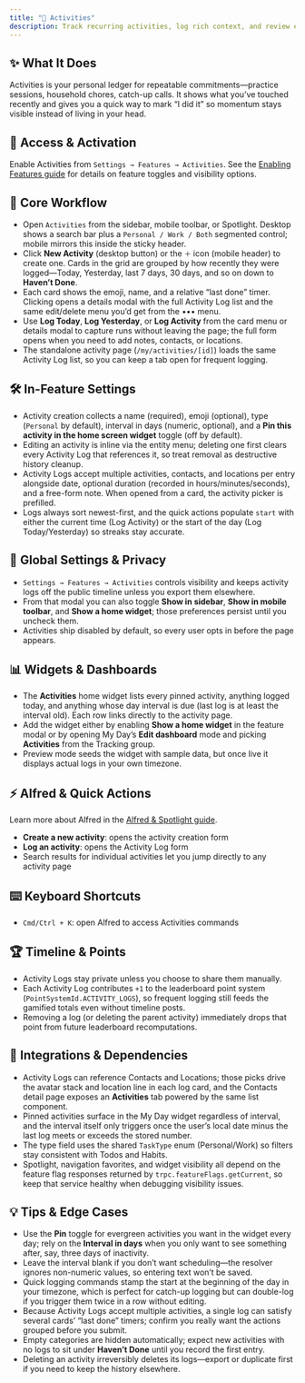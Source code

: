 ```yaml
---
title: "🎯 Activities"
description: Track recurring activities, log rich context, and review everything by recency
---
```


## ✨ What It Does

Activities is your personal ledger for repeatable commitments—practice sessions, household chores, catch-up calls. It shows what you’ve touched recently and gives you a quick way to mark “I did it” so momentum stays visible instead of living in your head.

## 🚪 Access & Activation

Enable Activities from `Settings → Features → Activities`. See the [Enabling Features guide](/docs/enabling-features) for details on feature toggles and visibility options.

## 🧭 Core Workflow

- Open `Activities` from the sidebar, mobile toolbar, or Spotlight. Desktop shows a search bar plus a `Personal / Work / Both` segmented control; mobile mirrors this inside the sticky header.
- Click **New Activity** (desktop button) or the `＋` icon (mobile header) to create one. Cards in the grid are grouped by how recently they were logged—Today, Yesterday, last 7 days, 30 days, and so on down to **Haven’t Done**.
- Each card shows the emoji, name, and a relative “last done” timer. Clicking opens a details modal with the full Activity Log list and the same edit/delete menu you’d get from the ••• menu.
- Use **Log Today**, **Log Yesterday**, or **Log Activity** from the card menu or details modal to capture runs without leaving the page; the full form opens when you need to add notes, contacts, or locations.
- The standalone activity page (`/my/activities/[id]`) loads the same Activity Log list, so you can keep a tab open for frequent logging.

## 🛠️ In-Feature Settings

- Activity creation collects a name (required), emoji (optional), type (`Personal` by default), interval in days (numeric, optional), and a **Pin this activity in the home screen widget** toggle (off by default).
- Editing an activity is inline via the entity menu; deleting one first clears every Activity Log that references it, so treat removal as destructive history cleanup.
- Activity Logs accept multiple activities, contacts, and locations per entry alongside date, optional duration (recorded in hours/minutes/seconds), and a free-form note. When opened from a card, the activity picker is prefilled.
- Logs always sort newest-first, and the quick actions populate `start` with either the current time (Log Activity) or the start of the day (Log Today/Yesterday) so streaks stay accurate.

## 🔐 Global Settings & Privacy

- `Settings → Features → Activities` controls visibility and keeps activity logs off the public timeline unless you export them elsewhere.
- From that modal you can also toggle **Show in sidebar**, **Show in mobile toolbar**, and **Show a home widget**; those preferences persist until you uncheck them.
- Activities ship disabled by default, so every user opts in before the page appears.

## 📊 Widgets & Dashboards

- The **Activities** home widget lists every pinned activity, anything logged today, and anything whose day interval is due (last log is at least the interval old). Each row links directly to the activity page.
- Add the widget either by enabling **Show a home widget** in the feature modal or by opening My Day’s **Edit dashboard** mode and picking **Activities** from the Tracking group.
- Preview mode seeds the widget with sample data, but once live it displays actual logs in your own timezone.

## ⚡ Alfred & Quick Actions

Learn more about Alfred in the [Alfred & Spotlight guide](/docs/alfred-spotlight).

- **Create a new activity**: opens the activity creation form
- **Log an activity**: opens the Activity Log form
- Search results for individual activities let you jump directly to any activity page

## ⌨️ Keyboard Shortcuts

- `Cmd/Ctrl + K`: open Alfred to access Activities commands

## 🏆 Timeline & Points

- Activity Logs stay private unless you choose to share them manually.
- Each Activity Log contributes `+1` to the leaderboard point system (`PointSystemId.ACTIVITY_LOGS`), so frequent logging still feeds the gamified totals even without timeline posts.
- Removing a log (or deleting the parent activity) immediately drops that point from future leaderboard recomputations.

## 🔗 Integrations & Dependencies

- Activity Logs can reference Contacts and Locations; those picks drive the avatar stack and location line in each log card, and the Contacts detail page exposes an **Activities** tab powered by the same list component.
- Pinned activities surface in the My Day widget regardless of interval, and the interval itself only triggers once the user’s local date minus the last log meets or exceeds the stored number.
- The type field uses the shared `TaskType` enum (Personal/Work) so filters stay consistent with Todos and Habits.
- Spotlight, navigation favorites, and widget visibility all depend on the feature flag responses returned by `trpc.featureFlags.getCurrent`, so keep that service healthy when debugging visibility issues.

## 💡 Tips & Edge Cases

- Use the **Pin** toggle for evergreen activities you want in the widget every day; rely on the **Interval in days** when you only want to see something after, say, three days of inactivity.
- Leave the interval blank if you don’t want scheduling—the resolver ignores non-numeric values, so entering text won’t be saved.
- Quick logging commands stamp the start at the beginning of the day in your timezone, which is perfect for catch-up logging but can double-log if you trigger them twice in a row without editing.
- Because Activity Logs accept multiple activities, a single log can satisfy several cards’ “last done” timers; confirm you really want the actions grouped before you submit.
- Empty categories are hidden automatically; expect new activities with no logs to sit under **Haven’t Done** until you record the first entry.
- Deleting an activity irreversibly deletes its logs—export or duplicate first if you need to keep the history elsewhere.
